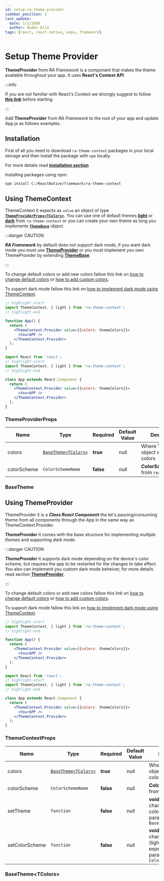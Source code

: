 ```yaml
---
id: setup-ra-theme-provider
sidebar_position: 2
last_update:
  date: 1/1/2000
  author: Redon Alla
tags: [react, react-native, expo, framework]
---
```


# Setup Theme Provider

**ThemeProvider** from *RA Framework* is a component that makes the theme available throughout your app. It uses **React's Context API**. 

:::info

If you are not familiar with React's Context we strongly suggest to follow **[this link](https://reactjs.org/docs/context.html)** before starting.

:::

Add **ThemeProvider** from *RA Framework* to the root of your app and update App.js as follows examples.

## Installation

First of all you need to download `ra-theme-context` packages in your local storage and then install the package with `npm` locally.

For more details read **[installation section](/docs/getting-gtarted/installation)**

Installing packages using npm:
```bash npm2yarn
npm install C:/ReactNative/framework/ra-theme-context
```

## Using ThemeContext

ThemeContext it expects as `value` an object of type **[`ThemeProviderProps<TColors>`](#themeproviderprops)**.
You can use one of default themes **[light](/docs/theme/default-heme#light-palette)** or **[dark](/docs/theme/default-heme#dark-palette)** from `ra-theme-context` or you can create your own theme as long you implements **[`ThemeBase`](#basetheme)** object.


:::danger CAUTION

***RA Framework*** by default does not support dark mode, if you want dark mode you must use **[ThemeProvider](/docs/theme/ra-theme-extend-theme)** or you must implement you own ThemeProvider by extending **[ThemeBase](#basetheme)**.

:::

To change default colors or add new colors fallow this link on [how to change default colors](/docs/theme/ra-theme-customizing-theme) or [how to add custom colors](/docs/theme/ra-theme-customizing-theme).

To support dark mode fallow this link on [how to implement dark mode using ThemeContext](/docs/theme/ra-theme-dark-mod-theme).


<Tabs>
<TabItem value="function-component" label="Function Component" default>

```jsx showLineNumbers
// highlight-start
import ThemeContext, { light } from 'ra-theme-context';
// highlight-end

function App() {
  return (
    <ThemeContext.Provider value={{colors: themeColors}}>
      <YourAPP />
    </ThemeContext.Provider>
  );
}
```
</TabItem>
<TabItem value="class-component" label="Class Component">

```jsx showLineNumbers
import React from 'react';
// highlight-start
import ThemeContext, { light } from 'ra-theme-context';
// highlight-end

class App extends React.Component {
  return (
    <ThemeContext.Provider value={{colors: themeColors}}>
      <YourAPP />
    </ThemeContext.Provider>
  );
}
```
</TabItem>
</Tabs>

### ThemeProviderProps

|  Name   | Type | Required | Default Value | Description |
| -- | -- | -- | -- | -- |
| colors | [`BaseTheme<TColors>`](#themeproviderprops) | **true** | null | Where **TColors** object with custom colors |
| colorScheme  | `ColorSchemeName` | **false** | null | **ColorSchemeName** from `react-native` |

### BaseTheme

<LightPops />

## Using ThemeProvider

ThemeProvider it is a ***Class React Component*** tha let's passing/consuming theme from all components through the App in the same way as ThemeContext.Provider. 

**ThemeProvider** it comes with the base structure for implementing *multiple themes* and supporting *dark mode*.

:::danger CAUTION

***ThemeProvider*** it supports dark mode depending on the device's color scheme, but requires the app to be restarted for the changes to take effect. You also can implement you custom dark mode beheiver, for more details read section **[ThemeProvider](/docs/getting-gtarted/setup-ra-theme-provider#using-themeprovider)**.

:::

To change default colors or add new colors fallow this link on [how to change default colors](/docs/theme/ra-theme-customizing-theme) or [how to add custom colors](/docs/theme/ra-theme-customizing-theme).

To support dark mode fallow this link on [how to implement dark mode using ThemeContext](/docs/theme/ra-theme-dark-mod-theme).

<Tabs>
<TabItem value="function-component" label="Function Component" default>

```jsx showLineNumbers
// highlight-start
import ThemeContext, { light } from 'ra-theme-context';
// highlight-end

function App() {
  return (
    <ThemeContext.Provider value={{colors: themeColors}}>
      <YourAPP />
    </ThemeContext.Provider>
  );
}
```

</TabItem>
<TabItem value="class-component" label="Class Component">

```jsx showLineNumbers
import React from 'react';
// highlight-start
import ThemeContext, { light } from 'ra-theme-context';
// highlight-end

class App extends React.Component {
  return (
    <ThemeContext.Provider value={{colors: themeColors}}>
      <YourAPP />
    </ThemeContext.Provider>
  );
}
```
</TabItem>
</Tabs>

### ThemeContextProps

|  Name   | Type | Required | Default Value | Description |
| -- | -- | -- | -- | -- |
| colors | [`BaseTheme<TColors>`](#basethemetcolors) | **true** | null | Where **TColors** object with custom colors |
| colorScheme  | `ColorSchemeName` | **false** | null | **ColorSchemeName** from `react-native` |
| setTheme  | `function` | **false** | null | **void function** for change all theme colors. It expect as parameter object of `BaseTheme<TColors>` |
| setColorScheme  | `function` | **false** | null | **void function** for change schema (light/dark). It expect as parameter type of `ColorSchemeName` |

### BaseTheme&lt;TColors&gt;

<BaseThemePopsTable />
